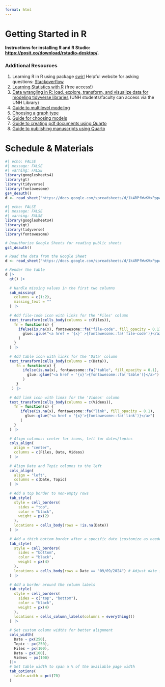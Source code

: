 ```yaml
---
format: html
---
```


# Getting Started in R

#### Instructions for installing R and R Studio: <https://posit.co/download/rstudio-desktop/>.

### Additional Resources

1.  Learning R in R using package [swirl](https://swirlstats.com/students.html) Helpful website for asking questions: [Stackoverflow](https://stackoverflow.com)
2.  [Learning Statistics with R](https://learningstatisticswithr.com/) (free access!)
3.  [Data wrangling in R: load, explore, transform, and visualize data for modeling tidyverse libraries](https://learning.oreilly.com/library/view/data-wrangling-with/9781803235400/) (UNH students/faculty can access via the UNH Library)
4.  [Guide to multilevel modeling](https://www.learn-mlms.com/index.html)
5.  [Choosing a graph type](https://www.data-to-viz.com/)
6.  [Guide for choosing models](https://pmc.ncbi.nlm.nih.gov/articles/PMC8187274/#ecy3336-sec-0004)
7.  [Guide to creating pdf documents using Quarto](https://quarto.org/docs/guide/)
8.  [Guide to publishing manuscripts using Quarto](https://quarto.org/docs/manuscripts/)

# Schedule & Materials

```r
#| echo: FALSE
#| message: FALSE
#| warning: FALSE
library(googlesheets4)
library(gt)
library(tidyverse)
library(fontawesome)
gs4_deauth()
d <- read_sheet("https://docs.google.com/spreadsheets/d/1k4RPfWwKVxPpp4wRDEc08KDxzBLG3vOcWMC6_hsF648/edit?gid=0#gid=0", sheet = "Sheet1")
```

```r
#| echo: FALSE
#| message: FALSE
#| warning: FALSE
library(googlesheets4)
library(gt)
library(tidyverse)
library(fontawesome)

# Deauthorize Google Sheets for reading public sheets
gs4_deauth()

# Read the data from the Google Sheet
d <- read_sheet("https://docs.google.com/spreadsheets/d/1k4RPfWwKVxPpp4wRDEc08KDxzBLG3vOcWMC6_hsF648/edit?gid=0", sheet = "Sheet1")

# Render the table
d |>
  gt() |>
  
  # Handle missing values in the first two columns
  sub_missing(
    columns = c(1:2),
    missing_text = ""
  ) |>
  
  # Add file-code icon with links for the 'Files' column
  text_transform(cells_body(columns = c(Files)),
    fn = function(x) {
      ifelse(is.na(x), fontawesome::fa("file-code", fill_opacity = 0.1),
        glue::glue("<a href = '{x}' >{fontawesome::fa('file-code')}</a>")
      )
    }
  ) |>
  
  # Add table icon with links for the 'Data' column
  text_transform(cells_body(columns = c(Data)),
     fn = function(x) {
        ifelse(is.na(x), fontawesome::fa("table", fill_opacity = 0.1),
          glue::glue("<a href = '{x}'>{fontawesome::fa('table')}</a>")
        )
     }
   ) |>
  
  # Add link icon with links for the 'Videos' column
  text_transform(cells_body(columns = c(Videos)),
    fn = function(x) {
       ifelse(is.na(x), fontawesome::fa("link", fill_opacity = 0.1),
         glue::glue("<a href = '{x}'>{fontawesome::fa('link')}</a>")
       )
    }
  ) |>
  
  # Align columns: center for icons, left for dates/topics
  cols_align(
    align = "center", 
    columns = c(Files, Data, Videos)
  ) |>
  
  # Align Date and Topic columns to the left
  cols_align(
    align = "left", 
    columns = c(Date, Topic)
  ) |>
  
  # Add a top border to non-empty rows
  tab_style(
    style = cell_borders(
      sides = "top",
      color = "black", 
      weight = px(2)
    ),
    locations = cells_body(rows = !is.na(Date))
  ) |>
  
  # Add a thick bottom border after a specific date (customize as needed)
  tab_style(
    style = cell_borders(
      sides = "bottom",
      color = "black",
      weight = px(4)
    ),
    locations = cells_body(rows = Date == "09/09/2024") # Adjust date if needed
  ) |>
  
  # Add a border around the column labels
  tab_style(
    style = cell_borders(
      sides = c("top", "bottom"),
      color = "black",
      weight = px(4)
    ),
    locations = cells_column_labels(columns = everything())
  ) |>
  
  # Set custom column widths for better alignment
  cols_width(
    Date ~ px(250),
    Topic ~ px(250),
    Files ~ px(100),
    Data ~ px(100),
    Videos ~ px(100)
  )|>
  # Set table width to span a % of the available page width
  tab_options(
    table.width = pct(70)
  )
```
